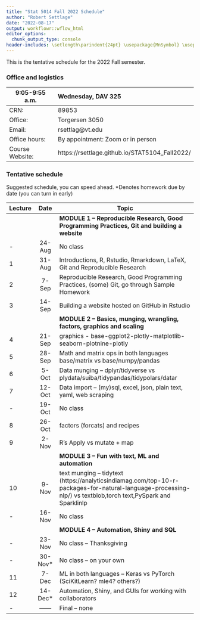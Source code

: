 ```yaml
---
title: "Stat 5014 Fall 2022 Schedule"
author: "Robert Settlage"
date: "2022-08-17"
output: workflowr::wflow_html
editor_options:
  chunk_output_type: console
header-includes: \setlength\parindent{24pt} \usepackage{MnSymbol} \usepackage{mathrsfs}
---
```


This is the tentative schedule for the 2022 Fall semester.
  
### Office and logistics

9:05-9:55 a.m.  Wednesday, DAV 325
--------------  ---------------------------------------
CRN:            89853  
Office:         Torgersen 3050
Email:          rsettlag@vt.edu
Office hours:   By appointment: Zoom or in person
Course Website: https://rsettlage.github.io/STAT5104_Fall2022/
--------------  ---------------------------------------

### Tentative schedule

Suggested schedule, you can speed ahead.
*Denotes homework due by date (you can turn in early)

|Lecture | Date      | Topic
|--------|:---------:|------------------------------------------------------------------ 
|        |           | **MODULE 1 -- Reproducible Research, Good Programming Practices, Git and building a website**  
|-       | 24-Aug    | No class  
|1       | 31-Aug    | Introductions, R, Rstudio, Rmarkdown, LaTeX, Git and Reproducible Research  
|2	     |  7-Sep    | Reproducible Research, Good Programming Practices, (some) Git, go through Sample Homework  
|3	     | 14-Sep    | Building a website hosted on GitHub in Rstudio  
|        |           | **MODULE 2 -- Basics, munging, wrangling, factors, graphics and scaling**
|4	     | 21-Sep    | graphics - base-ggplot2-plotly-matplotlib-seaborn-plotnine-plotly 
|5	     | 28-Sep    | Math and matrix ops in both languages base/matrix vs base/numpy/pandas  
|6	     |  5-Oct    | Data munging -- dplyr/tidyverse vs plydata/suiba/tidypandas/tidypolars/datar  
|7	     | 12-Oct    | Data import -- (my)sql, excel, json, plain text, yaml, web scraping
|-       | 19-Oct    | No class  
|8	     | 26-Oct    | factors (forcats) and recipes  
|9	     |  2-Nov    | R's Apply vs mutate + map  
|        |           | **MODULE 3 -- Fun with text, ML and automation**  
|10	     | 9-Nov    | text munging -- tidytext (https://analyticsindiamag.com/top-10-r-packages-for-natural-language-processing-nlp/) vs textblob,torch text,PySpark and Sparklinlp   
|- 	     | 16-Nov    | No class  
|        |           | **MODULE 4 -- Automation, Shiny and SQL**  
|-	     | 23-Nov    | No class -- Thanksgiving     
|-	     | 30-Nov*   | No class -- on your own  
|11	     |  7-Dec    | ML in both languages -- Keras vs PyTorch (SciKitLearn?  mle4? others?)     
|12	     | 14-Dec*   | Automation, Shiny, and GUIs for working with collaborators    
|-       | ------    | Final -- none  


